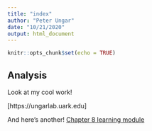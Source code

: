 ```yaml
---
title: "index"
author: "Peter Ungar"
date: "10/21/2020"
output: html_document
---
```


```r
knitr::opts_chunk$set(echo = TRUE)
```
## Analysis
Look at my cool work!

[https://ungarlab.uark.edu]

And here's another!
[Chapter 8 learning module](Chapter8.html)